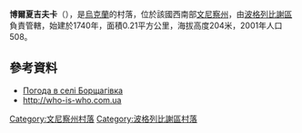 {{coord|49|29|32|N|29|32|41|E|scale:30000|display=title}}

'''博爾夏吉夫卡'''（{{lang-uk|Борщагівка}}），是[[烏克蘭|烏克蘭]]的村落，位於該國西南部[[文尼察州|文尼察州]]，由[[波格列比謝區|波格列比謝區]]負責管轄，始建於1740年，面積0.21平方公里，海拔高度204米，2001年人口508。

==參考資料==
* [http://weather.in.ua/ua/vinnickaja/1887 Погода в селі Борщагівка] {{Wayback|url=http://weather.in.ua/ua/vinnickaja/1887 |date=20201022061724 }}
* [https://web.archive.org/web/20100622020558/http://who-is-who.com.ua/bookmaket/ukrtour2007/9/371.html http://who-is-who.com.ua]

[[Category:文尼察州村落|Category:文尼察州村落]]
[[Category:波格列比謝區村落|Category:波格列比謝區村落]]


{{Vinnytsia-geo-stub}}
